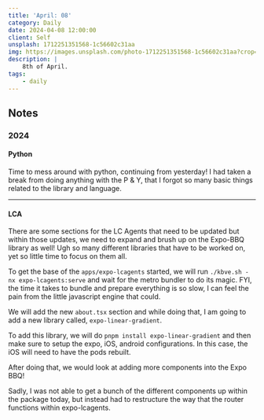 ```yaml
---
title: 'April: 08'
category: Daily
date: 2024-04-08 12:00:00
client: Self
unsplash: 1712251351568-1c56602c31aa
img: https://images.unsplash.com/photo-1712251351568-1c56602c31aa?crop=entropy&cs=srgb&fm=jpg&ixid=MnwzNjM5Nzd8MHwxfHJhbmRvbXx8fHx8fHx8fDE2ODE3NDg2ODY&ixlib=rb-4.0.3&q=85
description: |
    8th of April.
tags:
    - daily
---
```



<MDXJS>

## Notes

</MDXJS>

<MDXJS>

### 2024

<MDXJS>

#### Python

Time to mess around with python, continuing from yesterday!
I had taken a break from doing anything with the P & Y, that I forgot so many basic things related to the library and language.

</MDXJS>

---

<MDXJS>

#### LCA

There are some sections for the LC Agents that need to be updated but within those updates, we need to expand and brush up on the Expo-BBQ library as well!
Ugh so many different libraries that have to be worked on, yet so little time to focus on them all.

To get the base of the `apps/expo-lcagents` started, we will run `./kbve.sh -nx expo-lcagents:serve` and wait for the metro bundler to do its magic.
FYI, the time it takes to bundle and prepare everything is so slow, I can feel the pain from the little javascript engine that could.

We will add the new `about.tsx` section and while doing that, I am going to add a new library called, `expo-linear-gradient`.

To add this library, we will do `pnpm install expo-linear-gradient` and then make sure to setup the expo, iOS, android configurations. In this case, the iOS will need to have the pods rebuilt.

After doing that, we would look at adding more components into the Expo BBQ!

Sadly, I was not able to get a bunch of the different components up within the package today, but instead had to restructure the way that the router functions within expo-lcagents.

</MDXJS>

</MDXJS>